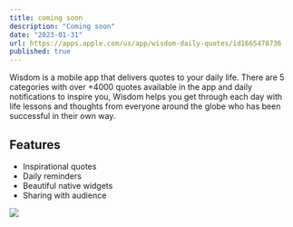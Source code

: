 ```yaml
---
title: coming soon
description: "Coming soon"
date: "2023-01-31"
url: https://apps.apple.com/us/app/wisdom-daily-quotes/id1665478736
published: true
---
```


Wisdom is a mobile app that delivers quotes to your daily life. There are 5 categories with over +4000 quotes available in the app and daily notifications to inspire you, Wisdom helps you get through each day with life lessons and thoughts from everyone around the globe who has been successful in their own way.

## Features

- Inspirational quotes
- Daily reminders
- Beautiful native widgets
- Sharing with audience

![](http://localhost:3000/wisdom-app.png)
